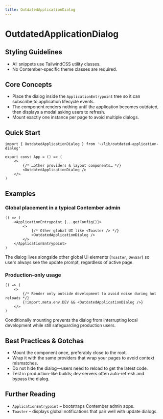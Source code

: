 ```yaml
---
title: OutdatedApplicationDialog
---
```


<!-- Edited by human: false -->
<!-- Examples count: 3 -->
<!-- Source examples: 0 -->
<!-- Playground examples: 1 -->
<!-- External examples: 2 -->
<!-- Import examples: 3 -->

# OutdatedApplicationDialog

## Styling Guidelines
* All snippets use TailwindCSS utility classes.
* No Contember-specific theme classes are required.

## Core Concepts
* Place the dialog inside the `ApplicationEntrypoint` tree so it can subscribe to application lifecycle events.
* The component renders nothing until the application becomes outdated, then displays a modal asking users to refresh.
* Mount exactly one instance per page to avoid multiple dialogs.

## Quick Start
```tsx
import { OutdatedApplicationDialog } from '~/lib/outdated-application-dialog'

export const App = () => (
	<>
		{/* …other providers & layout components… */}
		<OutdatedApplicationDialog />
	</>
)
```

## Examples

### Global placement in a typical Contember admin
```tsx
() => (
	<ApplicationEntrypoint {...getConfig()}>
		<>
			{/* Other global UI like <Toaster /> */}
			<OutdatedApplicationDialog />
		</>
	</ApplicationEntrypoint>
)
```
The dialog lives alongside other global UI elements (`Toaster`, `DevBar`) so users always see the update prompt, regardless of active page.

### Production-only usage
```tsx
() => (
	<>
		{/* Render only outside development to avoid noise during hot reloads */}
		{!import.meta.env.DEV && <OutdatedApplicationDialog />}
	</>
)
```
Conditionally mounting prevents the dialog from interrupting local development while still safeguarding production users.

## Best Practices & Gotchas
* Mount the component once, preferably close to the root.
* Wrap it with the same providers that wrap your pages to avoid context mismatches.
* Do not hide the dialog—users need to reload to get the latest code.
* Test in production-like builds; dev servers often auto-refresh and bypass the dialog.

## Further Reading
* `ApplicationEntrypoint` – bootstraps Contember admin apps.
* `Toaster` – displays global notifications that pair well with update dialogs.

<!-- End of Generated Documentation -->
